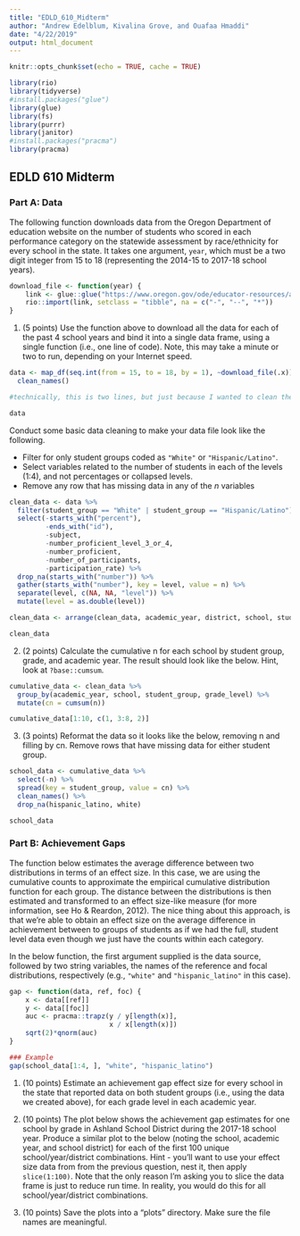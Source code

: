 ```yaml
---
title: "EDLD_610_Midterm"
author: "Andrew Edelblum, Kivalina Grove, and Ouafaa Hmaddi"
date: "4/22/2019"
output: html_document
---
```


```r
knitr::opts_chunk$set(echo = TRUE, cache = TRUE)

library(rio)
library(tidyverse)
#install.packages("glue")
library(glue)
library(fs)
library(purrr)
library(janitor)
#install.packages("pracma")
library(pracma)
```

## EDLD 610 Midterm

### Part A: Data

The following function downloads data from the Oregon Department of education website on the number of students who scored in each performance category on the statewide assessment by race/ethnicity for every school in the state. It takes one argument, `year`, which must be a two digit integer from 15 to 18 (representing the 2014-15 to 2017-18 school years).

```r
download_file <- function(year) {
    link <- glue::glue("https://www.oregon.gov/ode/educator-resources/assessment/TestResults20{year}/pagr_schools_ela_raceethnicity_{year-1}{year}.xlsx")
    rio::import(link, setclass = "tibble", na = c("-", "--", "*"))
}
```

1. (5 points) Use the function above to download all the data for each of the past 4 school years and bind it into a single data frame, using a single function (i.e., one line of code). Note, this may take a minute or two to run, depending on your Internet speed.

```r
data <- map_df(seq.int(from = 15, to = 18, by = 1), ~download_file(.x)) %>%
  clean_names()

#technically, this is two lines, but just because I wanted to clean the data in the same step, but we can separate out if you prefer!

data
```

Conduct some basic data cleaning to make your data file look like the following.

-  Filter for only student groups coded as `"White"` or `"Hispanic/Latino"`.
-  Select variables related to the number of students in each of the levels (1:4), and not percentages or collapsed levels.
-  Remove any row that has missing data in any of the *n* variables

```r
clean_data <- data %>%
  filter(student_group == "White" | student_group == "Hispanic/Latino") %>%
  select(-starts_with("percent"), 
         -ends_with("id"), 
         -subject,
         -number_proficient_level_3_or_4, 
         -number_proficient,
         -number_of_participants,
         -participation_rate) %>%
  drop_na(starts_with("number")) %>%
  gather(starts_with("number"), key = level, value = n) %>%
  separate(level, c(NA, NA, "level")) %>%
  mutate(level = as.double(level))

clean_data <- arrange(clean_data, academic_year, district, school, student_group, grade_level, level)

clean_data
```

2. (2 points) Calculate the cumulative n for each school by student group, grade, and academic year. The result should look like the below. Hint, look at `?base::cumsum`.

```r
cumulative_data <- clean_data %>%
  group_by(academic_year, school, student_group, grade_level) %>%
  mutate(cn = cumsum(n))

cumulative_data[1:10, c(1, 3:8, 2)]
```

3. (3 points) Reformat the data so it looks like the below, removing n and filling by cn. Remove rows that have missing data for either student group.

```r
school_data <- cumulative_data %>%
  select(-n) %>%
  spread(key = student_group, value = cn) %>%
  clean_names() %>%
  drop_na(hispanic_latino, white)

school_data
```

### Part B: Achievement Gaps

The function below estimates the average difference between two distributions in terms of an effect size. In this case, we are using the cumulative counts to approximate the empirical cumulative distribution function for each group. The distance between the distributions is then estimated and transformed to an effect size-like measure (for more information, see Ho & Reardon, 2012). The nice thing about this approach, is that we’re able to obtain an effect size on the average difference in achievement between to groups of students as if we had the full, student level data even though we just have the counts within each category.

In the below function, the first argument supplied is the data source, followed by two string variables, the names of the reference and focal distributions, respectively (e.g., `"white"` and `"hispanic_latino"` in this case).

```r
gap <- function(data, ref, foc) {
    x <- data[[ref]]
    y <- data[[foc]]
    auc <- pracma::trapz(y / y[length(x)],
                         x / x[length(x)])
    sqrt(2)*qnorm(auc)
}

### Example
gap(school_data[1:4, ], "white", "hispanic_latino")
```

1. (10 points) Estimate an achievement gap effect size for every school in the state that reported data on both student groups (i.e., using the data we created above), for each grade level in each academic year.

2. (10 points) The plot below shows the achievement gap estimates for one school by grade in Ashland School District during the 2017-18 school year. Produce a similar plot to the below (noting the school, academic year, and school district) for each of the first 100 unique school/year/district combinations. Hint - you’ll want to use your effect size data from from the previous question, nest it, then apply `slice(1:100)`. Note that the only reason I’m asking you to slice the data frame is just to reduce run time. In reality, you would do this for all school/year/district combinations.

3. (10 points) Save the plots into a “plots” directory. Make sure the file names are meaningful.



